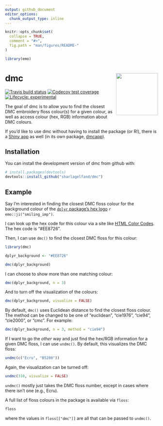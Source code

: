```yaml
---
output: github_document
editor_options: 
  chunk_output_type: inline
---
```


<!-- README.md is generated from README.Rmd. Please edit that file -->

```r
knitr::opts_chunk$set(
  collapse = TRUE,
  comment = "#>",
  fig.path = "man/figures/README-"
)

library(emo)
```

# dmc <img src='man/figures/logo.png' align="right" height="138.5"/>

<!-- badges: start -->
[![Travis build status](https://travis-ci.org/sharlagelfand/dmc.svg?branch=master)](https://travis-ci.org/sharlagelfand/dmc)
[![Codecov test coverage](https://codecov.io/gh/sharlagelfand/dmc/branch/master/graph/badge.svg)](https://codecov.io/gh/sharlagelfand/dmc?branch=master)
[![Lifecycle: experimental](https://img.shields.io/badge/lifecycle-experimental-orange.svg)](https://www.tidyverse.org/lifecycle/#experimental)
<!-- badges: end -->

The goal of dmc is to allow you to find the closest DMC embroidery floss colour(s) for a given colour, as well as access colour (hex, RGB) information about DMC colours.

If you'd like to use dmc without having to install the package (or R!), there is a [Shiny app](https://sharlagelfand.shinyapps.io/dmcapp/) as well (in its own package, [dmcapp](https://github.com/sharlagelfand/dmcapp)).

## Installation

You can install the development version of dmc from github with:

``` r
# install.packages(devtools)
devtools::install_github("sharlagelfand/dmc")
```

## Example

Say I'm interested in finding the closest DMC floss colour for the background colour of the [`dplyr` package's hex logo](https://github.com/tidyverse/dplyr/blob/master/man/figures/logo.png) `r emo::ji("smiling_imp")`.

I can look up the hex code for this colour via a site like [HTML Color Codes](https://html-colour-codes.info/colours-from-image/). The hex code is "#EE8726".

Then, I can use `dmc()` to find the closest DMC floss for this colour:

```r
library(dmc)

dplyr_background <- "#EE8726"

dmc(dplyr_background)
```

I can choose to show more than one matching colour:

```r
dmc(dplyr_background, n = 3)
```

And to turn off the visualization of the colours:

```r
dmc(dplyr_background, visualize = FALSE)
```

By default, `dmc()` uses Euclidean distance to find the closest floss colour. The method can be changed to be one of "euclidean", "cie1976", "cie94", "cie2000", or "cmc". For example:

```r
dmc(dplyr_background, n = 3, method = "cie94")
```

If I want to go the *other* way and just find the hex/RGB information for a given DMC floss, I can use `undmc()`. By default, this visualizes the DMC floss:

```r
undmc(c("Ecru", "B5200"))
```

Again, the visualization can be turned off:

```r
undmc(310, visualize = FALSE)
```

`undmc()` mostly just takes the DMC floss number, except in cases where there isn't one (e.g., Ecru).

A full list of floss colours in the package is available via `floss`:

```r
floss
```

where the values in `floss[["dmc"]]` are all that can be passed to `undmc()`.
